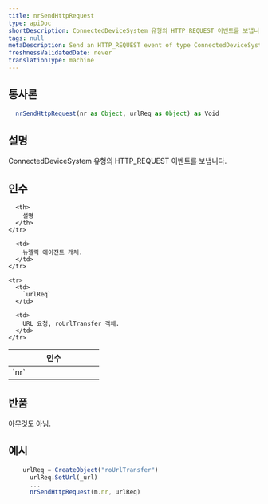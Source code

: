 ```yaml
---
title: nrSendHttpRequest
type: apiDoc
shortDescription: ConnectedDeviceSystem 유형의 HTTP_REQUEST 이벤트를 보냅니다.
tags: null
metaDescription: Send an HTTP_REQUEST event of type ConnectedDeviceSystem.
freshnessValidatedDate: never
translationType: machine
---
```


## 통사론

```js
  nrSendHttpRequest(nr as Object, urlReq as Object) as Void
```

## 설명

ConnectedDeviceSystem 유형의 HTTP\_REQUEST 이벤트를 보냅니다.

## 인수

<table>
  <thead>
    <tr>
      <th width="25%">
        인수
      </th>

      <th>
        설명
      </th>
    </tr>
  </thead>

  <tbody>
    <tr>
      <td>
        `nr`
      </td>

      <td>
        뉴렐릭 에이전트 개체.
      </td>
    </tr>

    <tr>
      <td>
        `urlReq`
      </td>

      <td>
        URL 요청, roUrlTransfer 객체.
      </td>
    </tr>
  </tbody>
</table>

## 반품

아무것도 아님.

## 예시

```js
  	urlReq = CreateObject("roUrlTransfer")
	  urlReq.SetUrl(_url)
	  ...
	  nrSendHttpRequest(m.nr, urlReq)
```
